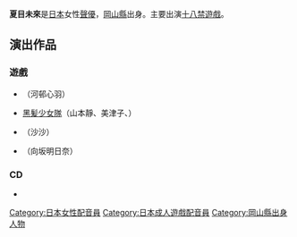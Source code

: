 {{Japanese|japanese=夏目 みく|kana=なつめ みく|romaji=Natsume Miku}}
'''夏目未來'''{{BD||1月22日|catIdx=Natsume Miku}}是[[日本|日本]]女性[[聲優|聲優]]，[[岡山縣|岡山縣]]出身。主要出演[[十八禁遊戲|十八禁遊戲]]。

==演出作品==
===遊戲===
*{{lang|ja|[[君に燈る灯|君に燈る灯]]}}（河邨心羽）
*[[黑髪少女隊|黑髪少女隊]]（山本靜、美津子、{{lang|ja|ジャスミン}}）
*{{lang|ja|[[まじかる☆ている|まじかる☆ている]]}}（沙沙）
*{{lang|ja|[[へんしん☆ア・ラ・メイド|へんしん☆ア・ラ・メイド]]}}（向坂明日奈）

===CD===
*{{lang|ja|夏目みくの「おじさんといっしょ」}}

{{配音員小作品}} 
{{DEFAULTSORT:Natsume Miku}}
[[Category:日本女性配音員|Category:日本女性配音員]]
[[Category:日本成人遊戲配音員|Category:日本成人遊戲配音員]]
[[Category:岡山縣出身人物|Category:岡山縣出身人物]]